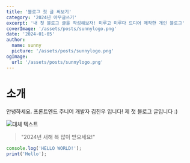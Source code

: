 ```yaml
---
title: '블로그 첫 글 써보기'
category: '2024년 아무글쓰기'
excerpt: '내 첫 블로그 글을 작성해보자! 미루고 미루다 드디어 제작한 개인 블로그'
coverImage: '/assets/posts/sunnylogo.png'
date: '2024-01-05'
author:
  name: sunny
  picture: '/assets/posts/sunnylogo.png'
ogImage:
  url: '/assets/posts/sunnylogo.png'
---
```


# 소개

안녕하세요. 프론트엔드 주니어 개발자 김진우 입니다!
제 첫 블로그 글입니다 :)

<img src="/assets/posts/test.jpg" alt="대체 텍스트" title="설명" />

> "2024년 새해 복 많이 받으세요!"

```javascript
console.log('HELLO WORLD!');
print('Hello');
```
